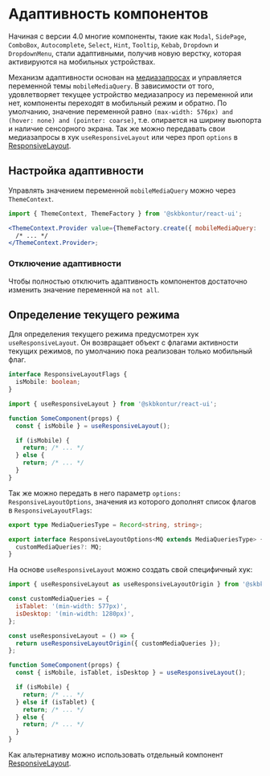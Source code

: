 
<Meta title="Information/Mobiles" />

# Адаптивность компонентов

Начиная с версии 4.0 многие компоненты, такие как `Modal`, `SidePage`, `ComboBox`, `Autocomplete`, `Select`, `Hint`, `Tooltip`, `Kebab`, `Dropdown` и `DropdownMenu`, стали адаптивными, получив новую верстку, которая активируются на мобильных устройствах.

Механизм адаптивности основан на [медиазапросах](https://developer.mozilla.org/en-US/docs/Web/CSS/Media_Queries) и управляется переменной темы `mobileMediaQuery`. В зависимости от того, удовлетворяет текущее устройство медиазапросу из переменной или нет, компоненты переходят в мобильный режим и обратно. По умолчанию, значение переменной равно `(max-width: 576px) and (hover: none) and (pointer: coarse)`, т.е. опирается на ширину вьюпорта и наличие сенсорного экрана.
Так же можно передавать свои медиазапросы в хук `useResponsiveLayout` или через проп `options` в [ResponsiveLayout](/docs/layout-responsivelayout--docs).

## Настройка адаптивности

Управлять значением переменной `mobileMediaQuery` можно через `ThemeContext`.

```jsx static
import { ThemeContext, ThemeFactory } from '@skbkontur/react-ui';

<ThemeContext.Provider value={ThemeFactory.create({ mobileMediaQuery: '(max-width: 768px)' })}>
  /* ... */
</ThemeContext.Provider>;
```

### Отключение адаптивности

Чтобы полностью отключить адаптивность компонентов достаточно изменить значение переменной на `not all`.

## Определение текущего режима

Для определения текущего режима предусмотрен хук `useResponsiveLayout`.
Он возвращает объект с флагами активности текущих режимов, по умолчанию пока реализован только мобильный флаг.

```ts static
interface ResponsiveLayoutFlags {
  isMobile: boolean;
}
```

```jsx static
import { useResponsiveLayout } from '@skbkontur/react-ui';

function SomeComponent(props) {
  const { isMobile } = useResponsiveLayout();

  if (isMobile) {
    return; /* ... */
  } else {
    return; /* ... */
  }
}
```

Так же можно передать в него параметр `options: ResponsiveLayoutOptions`, значения из которого дополнят список флагов в `ResponsiveLayoutFlags`:

```ts static
export type MediaQueriesType = Record<string, string>;

export interface ResponsiveLayoutOptions<MQ extends MediaQueriesType> {
  customMediaQueries?: MQ;
}
```

На основе `useResponsiveLayout` можно создать свой специфичный хук:

```jsx static
import { useResponsiveLayout as useResponsiveLayoutOrigin } from '@skbkontur/react-ui';

const customMediaQueries = {
  isTablet: '(min-width: 577px)',
  isDesktop: '(min-width: 1280px)',
};

const useResponsiveLayout = () => {
  return useResponsiveLayoutOrigin({ customMediaQueries });
};

function SomeComponent(props) {
  const { isMobile, isTablet, isDesktop } = useResponsiveLayout();

  if (isMobile) {
    return; /* ... */
  } else if (isTablet) {
    return; /* ... */
  } else {
    return; /* ... */
  }
}
```

Как альтернативу можно использовать отдельный компонент [ResponsiveLayout](/docs/layout-responsivelayout--docs).
